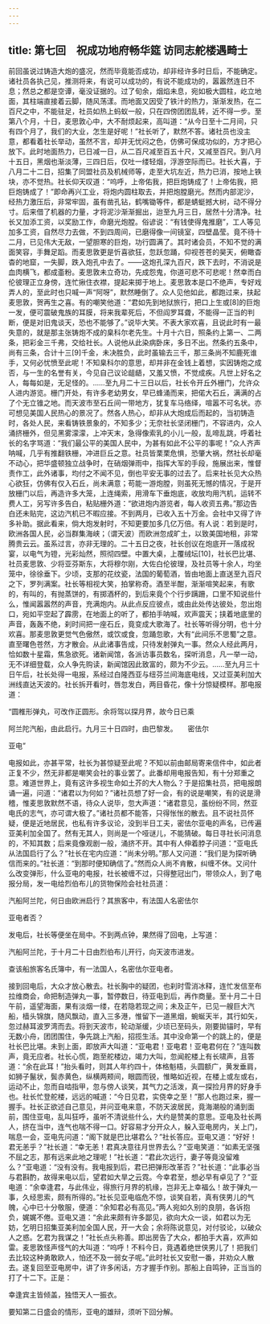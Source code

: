 ```yaml
---
---
---
```

title: 第七回　祝成功地府畅华筵 访同志舵楼遇畸士
---



前回虽说过铸造大炮的盛况，然而毕竟能否成功，却非经许多时日后，不能确定。诸社员各执己见，推测将来，有说可以成功的，有说不能成功的，嚣嚣然连日不息；然总之都是空谭，毫没证据的。过了旬余，烟焰未息，宛如极大圆柱，屹立地面，其柱端直接着云脚，随风荡漾。而地面又因受了铁汁的热力，渐渐发热，在二百尺之中，不能驻足，社员如热上蚂蚁一般，只在四傍团团乱转，近不得一步。至第八个月，十日，麦思敦心中，大不耐烦起来，高叫道：“从今日至十二月间，只有四个月了，我们的大业，怎生是好呢！”社长听了，默然不答。诸社员也没主意，都看着社长举动，虽然不言，却并无忧闷之色，仿佛可保成功似的，方才把心放下。此时地面热力，已日减一日，从二百尺减至百五十尺，又减至百尺。到八月十五日，黑烟也渐淡薄，三四日后，仅吐一缕轻烟，浮游空际而已。社长大喜，于八月二十二日，招集了同盟社员及机械师等，走至大坑左近，热力已消，按地上铁块，亦不觉热。社长仰天叹道：“呜呼，上帝佑我，把巨炮铸成了！上帝佑我，把巨炮铸成了！”即命再兴工业，将炮内圆柱取去，并把炮膛磨光。然而内部泥沙，经热力激压后，非常牢固，虽有凿孔钻，鹤嘴锄等件，都是蜻蜓撼大树，动不得分寸。后来借了机器的力量，才将泥沙渐渐掘出，迨至九月三日，居然十分清净。社长又加添工资，以奖励工作，命磨光炮膛。俗谚说：“有钱使得鬼推磨”，工人等见加多工资，自然尽力去做，不到四周间，已磨得像一间镜室，四壁晶莹。竟不待十二月，已见伟大无敌，一望胆寒的巨炮，功行圆满了。其时诸会员，不知不觉的满面笑容，手舞足蹈。而麦思敦更是忻喜欲狂，忽跃忽踊，仰视苍苍的昊天，俯瞰杳杳的地窟，一失脚，跌入炮孔中去了。——这炮孔深九百尺，跌下去时，不消说是血肉横飞，都成齑粉。麦思敦未立奇功，先成怨鬼，你道可悲不可悲呢！然幸而白伦彼理正立身傍，连忙揪住衣襟，提起来掷于地上。麦思敦本是口不绝声，专好戏弄人的，至此时也只喊一声“阿呀”，默然睡倒了。众人见他如此，都跑过来，扶起麦思敦，贺再生之喜。有的嘲笑他道：“君如先到地狱旅行，把口上生或[8]的巨炮一发，便可震破鬼族的耳膜，将来我辈死后，不但阎罗耳聋，不能得一正当的判断，便是对旧鬼谈天，恐也不能够了。”说毕大笑。不表大家欢喜，且说此时有一最失意的，就是那主张铸炮不成的臬科尔老先生。十月十六日，照条约上第一、二两条，把彩金三千弗，交给社长。人说他从此染病卧床，多日不出。然条约五条中，尚有三条，合计十三[9]千金，未决胜负，此时虽输去三千，那三条尚不知鹿死谁手，又何必忧愤至此呢！不知臬科尔的意思，却并非在金钱上着想，实因铸炮之成否，与一生的名誉有关，今见自己议论龃龉，又羞又愤，不觉成疾。凡世上好名之人，每每如是，无足怪的。……至九月二十三日以后，社长令开丘外栅门，允许众人进内游览。栅门开处，有许多老幼男女，早已蜂涌而来，把偌大石丘，满满的占了个无立锥之地。而天波市至石丘间一带地方，犹复车马络绎，喧嚣不可名状。亦可想见美国人民热心的景况了。然各人热心，却非从大炮成后而起的，当初铸造时，各处人民，来看铸铁景象的，不知多少；无奈社长坚闭栅门，不容进内，众人涌挤栅外，但见黑雾濛濛，上冲天末，急得像索乳的小儿一般，乱啼乱跳，呼着社长的名字骂道：“我们最公平的美国人民中，为甚有如此不公平的事呢！”众人齐声呐喊，几乎有推翻铁栅，冲进巨丘之意。社员皆栗栗危惧，恐肇大祸，然社长却毫不动心，把华盛顿独立战争时，在硝烟弹雨中，指挥大军的手段，施展出来，惟督责作工，此外诸事，均付之不闻不见，倒也平安无事的过去了。后来社长见大众热心欲狂，仿佛有仅入石丘，尚未满意；苟能一游炮膛，则虽死无憾的情况，于是开放栅门以后，再造许多大笼，上连绳索，用滑车下垂炮底，收放均用汽机，运转不费人工，另写许多告白，粘贴栅外道：“欲进炮内游览者，每人收资五弗。”那边告白还未贴完，这边汽机已不暇应接。不到两月，已收入五十万金。会社中又得了许多补助。据此看来，倘大炮发射时，不知更要加多几亿万倍。有人说：若到是时，欧洲各国人民，必当群集海峡；（谓天波）而欧洲忽成旷土，以致美国地租，非常腾贵云云。虽系过言，亦非无理的。二十五日之夜，社长创议在炮底开一落成祝宴，以电气为镫，光彩灿然，照彻四壁。中置大桌，上覆绒坛[10]，社长巴比堪、社员麦思敦、少将亚芬斯东，大将穆尔刚，大佐白伦彼理，及社员等十余人，均坐笼中，徐徐垂下。少顷，支那的花纹瓷，法国的葡萄酒，皆由地面上直送至九百尺之下，罗列满案。社长等相视大笑，拍掌称奇。酒至半酣，渐渐喧笑起来，有歌的，有叫的，有抛蒸饼的，有掷酒杯的，到后来竟个个行步蹒跚，口里不知说些什么，惟闻嚣嚣然的声音，充满炮内。从此点反应彼点，或由此处传达彼处，忽出炮口，宛如平空起了霹雳，在地面上的听了，都拍手呐喊，欢声震天；挟着地底里的声音，轰轰不绝，刹时间把一座石丘，竟变成大歌海了。社长等听得分明，也十分欢喜。那麦思敦更觉气色傲然，或饮或食，忽踊忽歌，大有“此间乐不思蜀”之意。直至曙色苍然，方才散会。从此诸事告成，只待发射弹丸一事。然众人经此两月，恰如数十星霜，焦急欲死。诸新闻馆，各派访事员数名，探听消息，凡一举一动，无不详细登载，众人争先购读，新闻馆因此致富的，颇为不少云。……至九月三十日午后，社长处得一电报，系经过白隆西亚与纽芬兰间海底电线，又过亚美利加大洲线直达天波的。社长拆开看时，唇忽发白，两目昏花，像十分惊疑模样。那电报道：

“圆椎形弹丸，可改作正圆形。余将驾以探月界，故今日已乘

阿兰陀汽船，由此启行。九月三十日四时，由巴黎发。　　密佉尔

亚电”

电报如此，亦甚平常，社长为甚惊疑至此呢？不知以前由邮局寄来信件中，如此者正复不少，然无非都是嘲笑会社的事业罢了。此番却用电报告知，有十分郑重之意。难道世界上，竟有这许多视生命如土芥的大人物么？于是招集社员，把电报朗诵一遍，问道：“诸君以为何如？”诸社员想了好一会，有的说是嘲笑，有的说是滑稽，惟麦思敦默然不语，待众人说毕，忽大声道：“诸君意见，虽纷纷不同，然亚电氏的志气，亦可谓大极了。”诸社员都不能答，只得怅怅的散去。且不说社员怀疑，便是近地居民，也私有许多议论，没到半日工夫，密佉尔亚电的声名，已传遍亚美利加全国了。然有无其人，则尚是一个哑谜儿，不能猜破。每日寻社长问消息的，不知其数；后来竟像观剧一般，涌挤不开。其中有人伸着脖子问道：“亚电氏从法国启行了么？”社长在宅内应道：“尚未分明。”那人又问道：“我们是为探听确信而来的。”社长道：“到那时便知确信了。”然而众人尚不肯散，纠缠不休。又问什么改变弹形，什么亚电的电报，社长被缠不过，只得整冠出门，带领众人，到了电报分局，发一电给烈伯布儿的货物保险会社社员道：

汽船阿兰陀，何日由欧洲启行？其旅客中，有法国人名密佉尔

亚电者否？

发电后，社长等便坐在局中。不到两点钟，果然得了回电，上写道：

汽船阿兰陀，于十月二十日由烈伯布儿开行，向天波市进发。

查该船旅客名氏簿中，有一法国人，名密佉尔亚电者。

接到回电后，大众才放心散去。社长胸中的疑团，也刹时雪消冰释，连忙发信至布拉维商会，命把制造弹丸一事，暂停数日，待亚电到后，再作商量。至十月二十日午前，遥望海面，果有淡烟一缕，在若隐若现之间；未及正午，已见一艘巨大汽船，樯头锦旗，随风飘动，直入三多港，惟留下一道黑烟，蜿蜒天半，其行如矢，忽过赫耳波罗湾而去。将到天波市，轮动渐缓，少顷已至码头，刚要拋锚时，早有无数小舟，团团围住，争先跳上汽船，招揽生活。其中没命第一个的跳上的，便是社长巴比堪。未到上面，即放声大叫道：“亚电君！亚电君！亚电君何在？”连叫数声，竟无应者。社长心慌，跑至舵楼边，竭力大叫，忽闻舵楼上有长啸声，且答道：“余在此耳！”抬头看时，则其人年约四十，体格魁梧，头圆额广，黄发垂肩，如狮子鬣状，鬓赤黄色，纵横两颊间，眼圆而锐，惟略如近视，在楼上或左或右，运动不止，忽而自啮指甲，忽与傍人谈笑，其气力之活泼，真一探捡月界的好身手也。社长忙登舵楼，远远的喊道：“今日见君，实侥幸之至！”那人也跑过来，握一握手。社长正欲述自己意见，并问亚电来意，不防天波居民，竟海潮般的涌到面前，围住亚电，乱叫狂呼，虽听不清说些什么，大约是赞美的意思。亚电及社长两人，挤在当中，连气也喘不得一口。好容易才分开众人，躲入亚电房内，关上门，喘息一会，亚电先问道：“阁下就是巴比堪君么？”社长答应。亚电又道：“好好！君无恙乎？”社长道：“幸无恙！君真决意往月世界去么？”亚电笑道：“如素无坚强不屈之志，那有远来此地之理呢！”社长道：“君此次远行，妻子等竟没留难么？”亚电道：“没有没有。我电报到后，君已把弹形改革否？”社长道：“此事必当与君斟酌，故得来电以后，望君如大旱之云霓。今幸君至，想必早有卓见了？”亚电道：“余幸逢君，与此伟业，得旅行月界的机缘，岂非无上幸福么！故于弹丸一事，久经思索，颇有所得的。”社长见亚电临危不惊，谈笑自若，真有侠男儿的气魄，心中已十分敬服，便道：“余知君必有高见。”两人宛如久别的良朋，各诉抱负，娓娓不倦。亚电又道：“余此来颇有许多鄙见，欲向大众一谈，如君以为无妨，乞明日招集亚美利加全国人民，开一大会；余将陈说意见，对付驳论，以破众人之惑。乞君为我谋之！”社长点头称善。即出房告了大众，都拍手大喜，欢声如雷。麦思敦怪声怪气的大叫道：“呜呼！不料今日，竟遇着绝世侠男儿了！把我们去比较这种勇敢欧人，怕还不及一弱女子呢。”此时社长又安慰一番，并劝众人散去。遂复回至亚电房中，讲了许多闲话，方才握手作别。那船上自鸣钟，正当当的打了十二下。正是：

幸逢宾主皆倾盖，独悟天人一振衣。

要知第二日盛会的情形，亚电的雄辩，须听下回分解。